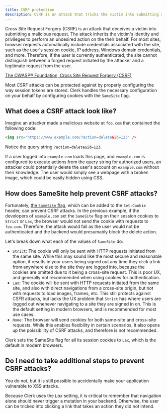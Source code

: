 ```yaml
---
title: CSRF protection
description: CSRF is an attack that tricks the victim into submitting a malicious request. It inherits the identity and privileges of the victim to perform an undesired function on the victim’s behalf.
---
```


Cross Site Request Forgery (CSRF) is an attack that deceives a victim into submitting a malicious request. The attack inherits the victim's identity and privileges to perform an undesired action on the their behalf. For most sites, browser requests automatically include credentials associated with the site, such as the user's session cookie, IP address, Windows domain credentials, and more. Therefore, if the user is currently authenticated, the site cannot distinguish between a forged request initiated by the attacker and a legitimate request from the user.

[The OWASP® Foundation, Cross Site Request Forgery (CSRF)](https://owasp.org/www-community/attacks/csrf)

Most CSRF attacks can be protected against by properly configuring the way session tokens are stored. Clerk handles the necessary configuration on your behalf by configuring cookies with the `SameSite` flag.

## What does a CSRF attack look like?

Imagine an attacker made a malicious website at `foo.com` that contained the following code:

```html
<img src="https://www.example.com/?action=delete&id=123" />
```

Notice the query string `?action=delete&id=123`.

If a user logged into `example.com` loads this page, and `example.com` is configured to execute actions from the query string for authorized users, an attacker could potentially delete the user's account on `example.com` without their knowledge. The user would simply see a webpage with a broken image, which could be easily hidden using CSS.

## How does SameSite help prevent CSRF attacks?

Fortunately, [the `SameSite` flag](https://developer.mozilla.org/en-US/docs/Web/HTTP/Headers/Set-Cookie#samesitesamesite-value), which can be added to the `Set-Cookie` header, can prevent CSRF attacks. In the previous example, if the developers of `example.com` set the `SameSite` flag on their session cookies to `Strict` or `Lax`, the browser would not send the cookie with requests to `foo.com`. Therefore, the attack would fail as the user would not be authenticated and the backend would presumably block the delete action.

Let's break down what each of the values of `SameSite` do:

- `Strict`: The cookie will only be sent with HTTP requests initiated from the same site. While this may sound like the most secure and reasonable option, it results in your users being signed out any time they click a link from anywhere else to the site they are logged into, because the cookies are omitted due to it being a cross-site request. This is poor UX, and generally not recommended when using cookies for authentication.
- `Lax`: The cookie will be sent with HTTP requests initiated from the same site, and also with direct navigations from a cross-site origin, but not with requests to load images, frames, etc. This still protects against CSFR attacks, but lacks the UX problem that `Strict` has where users are logged out whenever navigating to a site they are signed in on. This is the default setting in modern browsers, and is recommended for most use cases.
- `None`: The browser will send cookies for both same-site and cross-site requests. While this enables flexibility in certain scenarios, it also opens up the poissibility of CSRF attacks, and therefore is not recommended.

Clerk sets the SameSite flag for all its session cookies to `Lax`, which is the default in modern browsers.

## Do I need to take additional steps to prevent CSRF attacks?

You do not, but it is still possible to accidentally make your application vulnerable to XSS attacks.

Because Clerk uses the _Lax_ setting, it is critical to remember that navigation alone should never trigger a mutation in your backend. Otherwise, the user can be tricked into clicking a link that takes an action they did not intend.
